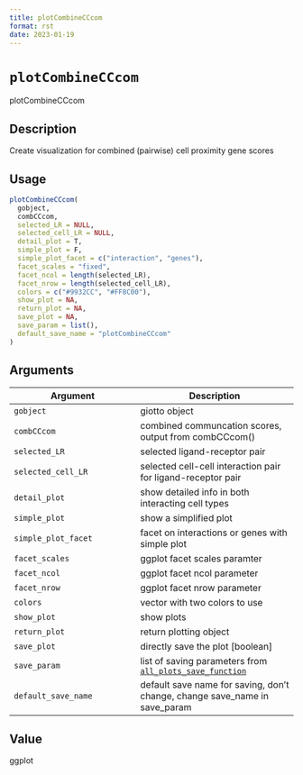 ```yaml
--- 
title: plotCombineCCcom 
format: rst 
date: 2023-01-19 
--- 
```

# `plotCombineCCcom`

plotCombineCCcom


## Description

Create visualization for combined (pairwise) cell proximity gene scores


## Usage

```r
plotCombineCCcom(
  gobject,
  combCCcom,
  selected_LR = NULL,
  selected_cell_LR = NULL,
  detail_plot = T,
  simple_plot = F,
  simple_plot_facet = c("interaction", "genes"),
  facet_scales = "fixed",
  facet_ncol = length(selected_LR),
  facet_nrow = length(selected_cell_LR),
  colors = c("#9932CC", "#FF8C00"),
  show_plot = NA,
  return_plot = NA,
  save_plot = NA,
  save_param = list(),
  default_save_name = "plotCombineCCcom"
)
```


## Arguments

Argument      |Description
------------- |----------------
`gobject`     |     giotto object
`combCCcom`     |     combined communcation scores, output from combCCcom()
`selected_LR`     |     selected ligand-receptor pair
`selected_cell_LR`     |     selected cell-cell interaction pair for ligand-receptor pair
`detail_plot`     |     show detailed info in both interacting cell types
`simple_plot`     |     show a simplified plot
`simple_plot_facet`     |     facet on interactions or genes with simple plot
`facet_scales`     |     ggplot facet scales paramter
`facet_ncol`     |     ggplot facet ncol parameter
`facet_nrow`     |     ggplot facet nrow parameter
`colors`     |     vector with two colors to use
`show_plot`     |     show plots
`return_plot`     |     return plotting object
`save_plot`     |     directly save the plot [boolean]
`save_param`     |     list of saving parameters from [`all_plots_save_function`](#allplotssavefunction)
`default_save_name`     |     default save name for saving, don't change, change save_name in save_param


## Value

ggplot


